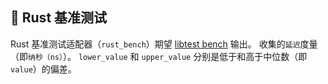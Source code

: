 ## 🦀 Rust 基准测试

Rust 基准测试适配器（`rust_bench`）期望 [libtest bench](https://doc.rust-lang.org/rustc/tests/index.html#benchmarks) 输出。
收集的`延迟`度量（即`纳秒（ns）`）。
`lower_value` 和 `upper_value` 分别是低于和高于中位数（即`value`）的偏差。